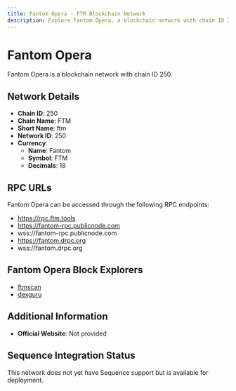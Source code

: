 ```yaml
--- 
title: Fantom Opera - FTM Blockchain Network
description: Explore Fantom Opera, a blockchain network with chain ID 250. Learn about its native currency, Fantom, and how to interact with the network.
---
```


# Fantom Opera

Fantom Opera is a blockchain network with chain ID 250.

## Network Details

- **Chain ID**: 250
- **Chain Name**: FTM
- **Short Name**: ftm
- **Network ID**: 250
- **Currency**: 
  - **Name**: Fantom
  - **Symbol**: FTM
  - **Decimals**: 18

## RPC URLs

Fantom Opera can be accessed through the following RPC endpoints:

- https://rpc.ftm.tools
- https://fantom-rpc.publicnode.com
- wss://fantom-rpc.publicnode.com
- https://fantom.drpc.org
- wss://fantom.drpc.org

## Fantom Opera Block Explorers

- [ftmscan](https://ftmscan.com)
- [dexguru](https://fantom.dex.guru)

## Additional Information

- **Official Website**: Not provided

## Sequence Integration Status

This network does not yet have Sequence support but is available for deployment.
